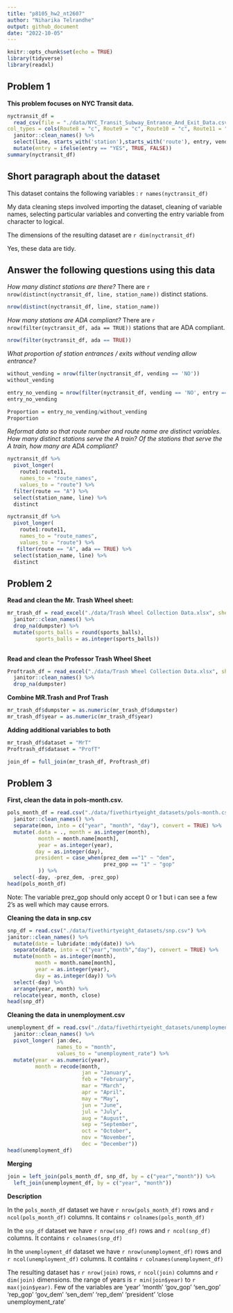 ```yaml
---
title: "p8105_hw2_nt2607"
author: "Niharika Telrandhe"
output: github_document 
date: "2022-10-05"
---
```


```r
knitr::opts_chunk$set(echo = TRUE)
library(tidyverse)
library(readxl)
```

## Problem 1
**This problem focuses on NYC Transit data.**

```r
nyctransit_df = 
  read_csv(file = "./data/NYC_Transit_Subway_Entrance_And_Exit_Data.csv",
col_types = cols(Route8 = "c", Route9 = "c", Route10 = "c", Route11 = "c")) %>% 
  janitor::clean_names() %>% 
  select(line, starts_with('station'),starts_with('route'), entry, vending, entrance_type, ada, -station_location) %>% 
  mutate(entry = ifelse(entry == "YES", TRUE, FALSE))
summary(nyctransit_df)
```
## Short paragraph about the dataset

This dataset contains the following variables : `r names(nyctransit_df)`

My data cleaning steps involved importing the dataset, cleaning of variable names, selecting particular variables and converting the entry variable from character to logical.

The dimensions of the resulting dataset are `r dim(nyctransit_df)`

Yes, these data are tidy.

## Answer the following questions using this data

*How many distinct stations are there?*
There are `r nrow(distinct(nyctransit_df, line, station_name))` distinct stations.
```r
nrow(distinct(nyctransit_df, line, station_name))
```

*How many stations are ADA compliant?*
There are `r nrow(filter(nyctransit_df, ada == TRUE))` stations that are ADA compliant.

```r
nrow(filter(nyctransit_df, ada == TRUE))
```

*What proportion of station entrances / exits without vending allow entrance?*
```r
without_vending = nrow(filter(nyctransit_df, vending == 'NO'))
without_vending

entry_no_vending = nrow(filter(nyctransit_df, vending == 'NO', entry == 'TRUE'))
entry_no_vending

Proportion = entry_no_vending/without_vending
Proportion

```

*Reformat data so that route number and route name are distinct variables. How many distinct stations serve the A train? Of the stations that serve the A train, how many are ADA compliant?*

```r
nyctransit_df %>%
  pivot_longer(
    route1:route11,
    names_to = "route_names",
    values_to = "route") %>% 
  filter(route == "A") %>% 
  select(station_name, line) %>% 
  distinct

nyctransit_df %>% 
  pivot_longer(
    route1:route11,
    names_to = "route_names",
    values_to = "route") %>% 
   filter(route == "A", ada == TRUE) %>% 
  select(station_name, line) %>% 
  distinct
```

## Problem 2
**Read and clean the Mr. Trash Wheel sheet:**

```r
mr_trash_df = read_excel("./data/Trash Wheel Collection Data.xlsx", sheet = "Mr. Trash Wheel", range = "A2:N549") %>%
  janitor::clean_names() %>% 
  drop_na(dumpster) %>% 
  mutate(sports_balls = round(sports_balls),
         sports_balls = as.integer(sports_balls))
  

```

**Read and clean the Professor Trash Wheel Sheet**

```r
Proftrash_df = read_excel("./data/Trash Wheel Collection Data.xlsx", sheet = "Professor Trash Wheel", range = "A2:M96") %>%
  janitor::clean_names() %>% 
  drop_na(dumpster)

```
**Combine MR.Trash and Prof Trash**

```r
mr_trash_df$dumpster = as.numeric(mr_trash_df$dumpster)
mr_trash_df$year = as.numeric(mr_trash_df$year)
```

**Adding additional variables to both**

```r
mr_trash_df$dataset = "MrT"
Proftrash_df$dataset = "ProfT"

join_df = full_join(mr_trash_df, Proftrash_df)


```

## Problem 3
**First, clean the data in pols-month.csv.**

```r
pols_month_df = read.csv("./data/fivethirtyeight_datasets/pols-month.csv") %>% 
  janitor::clean_names() %>%
  separate(mon, into = c("year", "month", "day"), convert = TRUE) %>%
  mutate(.data = ., month = as.integer(month),
          month = month.name[month],
          year = as.integer(year),
         day = as.integer(day),
         president = case_when(prez_dem =="1" ~ "dem",
                               prez_gop == "1" ~ "gop"
          )) %>% 
  select(-day, -prez_dem, -prez_gop)
head(pols_month_df)
```

Note: The variable prez_gop should only accept 0 or 1 but i can see a few 2's as well which may cause errors.

**Cleaning the data in snp.csv**

```r
snp_df = read.csv("./data/fivethirtyeight_datasets/snp.csv") %>%
janitor::clean_names() %>%
  mutate(date = lubridate::mdy(date)) %>%
  separate(date, into = c("year","month","day"), convert = TRUE) %>%
  mutate(month = as.integer(month),
         month = month.name[month],
         year = as.integer(year),
         day = as.integer(day)) %>% 
  select(-day) %>% 
  arrange(year, month) %>% 
  relocate(year, month, close)
head(snp_df)
```

**Cleaning the data in unemployment.csv**

```r
unemployment_df = read.csv("./data/fivethirtyeight_datasets/unemployment.csv") %>% 
  janitor::clean_names() %>%
  pivot_longer( jan:dec,
                names_to = "month",
                values_to = "unemployment_rate") %>% 
  mutate(year = as.numeric(year),
         month = recode(month,
                        jan = "January",
                        feb = "February",
                        mar = "March",
                        apr = "April",
                        may = "May",
                        jun = "June",
                        jul = "July",
                        aug = "August",
                        sep = "September",
                        oct = "October",
                        nov = "November",
                        dec = "December"))
head(unemployment_df)
```

**Merging**

```r
join = left_join(pols_month_df, snp_df, by = c("year","month")) %>%
  left_join(unemployment_df, by = c("year", "month"))
```
**Description**

In the `pols_month_df` dataset we have `r nrow(pols_month_df)` rows and `r ncol(pols_month_df)` columns. It contains `r colnames(pols_month_df)` 

In the `snp_df` dataset we have `r nrow(snp_df)` rows and `r ncol(snp_df)` columns. It contains `r colnames(snp_df)`

In the `unemployment_df` dataset we have `r nrow(unemployment_df)` rows and `r ncol(unemployment_df)` columns. It contains `r colnames(unemployment_df)`

The resulting dataset has `r nrow(join)` rows, `r ncol(join)` columns and `r dim(join)` dimensions. the range of years is `r min(join$year)` to `r max(join$year)`. Few of the variables are 'year' 'month' 'gov_gop' 'sen_gop' 'rep_gop' 'gov_dem' 'sen_dem' 'rep_dem' 'president' 'close unemployment_rate'


